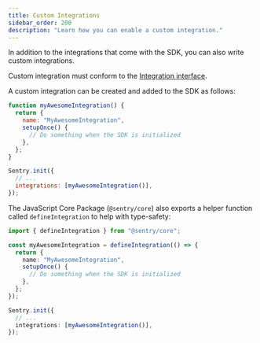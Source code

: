 ```yaml
---
title: Custom Integrations
sidebar_order: 200
description: "Learn how you can enable a custom integration."
---
```


In addition to the integrations that come with the SDK, you can also write custom integrations.

Custom integration must conform to the [Integration interface](https://github.com/getsentry/sentry-javascript/blob/master/packages/types/src/integration.ts).

A custom integration can be created and added to the SDK as follows:

```javascript
function myAwesomeIntegration() {
  return {
    name: "MyAwesomeIntegration",
    setupOnce() {
      // Do something when the SDK is initialized
    },
  };
}

Sentry.init({
  // ...
  integrations: [myAwesomeIntegration()],
});
```

The JavaScript Core Package (`@sentry/core`) also exports a helper function called `defineIntegration` to help with type-safety:

```typescript
import { defineIntegration } from "@sentry/core";

const myAwesomeIntegration = defineIntegration(() => {
  return {
    name: "MyAwesomeIntegration",
    setupOnce() {
      // Do something when the SDK is initialized
    },
  };
});

Sentry.init({
  // ...
  integrations: [myAwesomeIntegration()],
});
```
